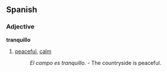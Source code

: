 ==Spanish==
===Adjective===
'''tranquillo'''
#[[peaceful]], [[calm]]
#:''El campo es tranquillo.'' - The countryside is peaceful.